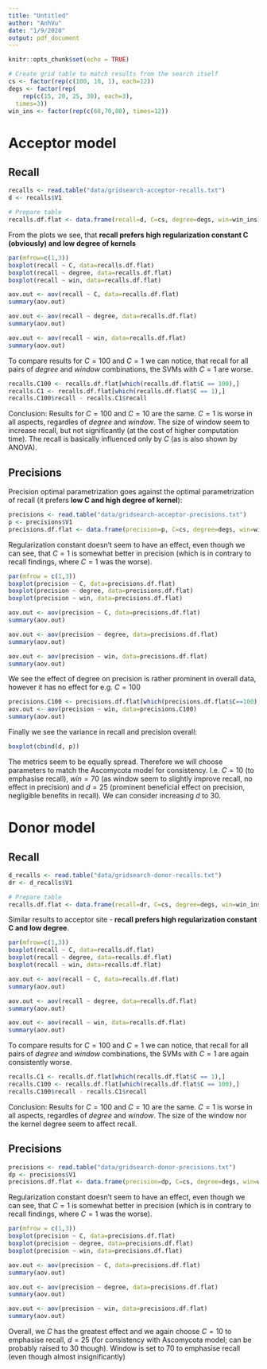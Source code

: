 ```yaml
---
title: "Untitled"
author: "AnhVu"
date: "1/9/2020"
output: pdf_document
---
```


```r
knitr::opts_chunk$set(echo = TRUE)
```

```r
# Create grid table to match results from the search itself
cs <- factor(rep(c(100, 10, 1), each=12))
degs <- factor(rep(
    rep(c(15, 20, 25, 30), each=3),
  times=3))
win_ins <- factor(rep(c(60,70,80), times=12))
```

# Acceptor model
## Recall
```r
recalls <- read.table("data/gridsearch-acceptor-recalls.txt")
d <- recalls$V1

# Prepare table
recalls.df.flat <- data.frame(recall=d, C=cs, degree=degs, win=win_ins)
```

From the plots we see, that **recall prefers high regularization constant C (obviously) and low degree of kernels**
```r
par(mfrow=c(1,3))
boxplot(recall ~ C, data=recalls.df.flat)
boxplot(recall ~ degree, data=recalls.df.flat)
boxplot(recall ~ win, data=recalls.df.flat)

aov.out <- aov(recall ~ C, data=recalls.df.flat)
summary(aov.out)

aov.out <- aov(recall ~ degree, data=recalls.df.flat)
summary(aov.out)

aov.out <- aov(recall ~ win, data=recalls.df.flat)
summary(aov.out)
```

To compare results for $C=100$ and $C=1$ we can notice, that recall for all pairs of $degree$ and $window$ combinations, the SVMs with $C=1$ are worse.
```r
recalls.C100 <- recalls.df.flat[which(recalls.df.flat$C == 100),]
recalls.C1 <- recalls.df.flat[which(recalls.df.flat$C == 1),]
recalls.C100$recall - recalls.C1$recall
```

Conclusion: Results for $C=100$ and $C=10$ are the same. $C=1$ is worse in all aspects, regardles of $degree$ and $window$.
The size of window seem to increase recall, but not significantly (at the cost of higher computation time). The recall is basically influenced only by $C$ (as is also shown by ANOVA). 

## Precisions 
Precision optimal parametrization goes against the optimal parametrization of recall (it prefers **low C and high degree of kernel**):

```r
precisions <- read.table("data/gridsearch-acceptor-precisions.txt")
p <- precisions$V1
precisions.df.flat <- data.frame(precision=p, C=cs, degree=degs, win=win_ins)
```

Regularization constant doesn't seem to have an effect, even though we can see, that $C=1$ is somewhat better in precision (which is in contrary to recall findings, where $C=1$ was the worse). 
```r
par(mfrow = c(1,3))
boxplot(precision ~ C, data=precisions.df.flat)
boxplot(precision ~ degree, data=precisions.df.flat)
boxplot(precision ~ win, data=precisions.df.flat)

aov.out <- aov(precision ~ C, data=precisions.df.flat)
summary(aov.out)

aov.out <- aov(precision ~ degree, data=precisions.df.flat)
summary(aov.out)

aov.out <- aov(precision ~ win, data=precisions.df.flat)
summary(aov.out)
```

We see the effect of degree on precision is rather prominent in overall data, however it has no effect for e.g. $C=100$ 

```r
precisions.C100 <- precisions.df.flat[which(precisions.df.flat$C==100),]
aov.out <- aov(precision ~ win, data=precisions.C100)
summary(aov.out)
```

Finally we see the variance in recall and precision overall:

```r
boxplot(cbind(d, p))
```
The metrics seem to be equally spread. Therefore we will choose parameters to match the Ascomycota model for consistency. I.e. $C=10$ (to emphasise recall), $win=70$ (as window seem to slightly improve recall, no effect in precision) and $d=25$ (prominent beneficial effect on precision, negligible benefits in recall). We can consider increasing $d$ to 30. 

# Donor model
## Recall
```r
d_recalls <- read.table("data/gridsearch-donor-recalls.txt")
dr <- d_recalls$V1

# Prepare table
recalls.df.flat <- data.frame(recall=dr, C=cs, degree=degs, win=win_ins)
```

Similar results to acceptor site - **recall prefers high regularization constant C and low degree**. 
```r
par(mfrow=c(1,3))
boxplot(recall ~ C, data=recalls.df.flat)
boxplot(recall ~ degree, data=recalls.df.flat)
boxplot(recall ~ win, data=recalls.df.flat)

aov.out <- aov(recall ~ C, data=recalls.df.flat)
summary(aov.out)

aov.out <- aov(recall ~ degree, data=recalls.df.flat)
summary(aov.out)

aov.out <- aov(recall ~ win, data=recalls.df.flat)
summary(aov.out)
```

To compare results for $C=100$ and $C=1$ we can notice, that recall for all pairs of $degree$ and $window$ combinations, the SVMs with $C=1$ are again consistently worse.
```r
recalls.C1 <- recalls.df.flat[which(recalls.df.flat$C == 1),]
recalls.C100 <- recalls.df.flat[which(recalls.df.flat$C == 100),]
recalls.C100$recall - recalls.C1$recall
```

Conclusion: Results for $C=100$ and $C=10$ are the same. $C=1$ is worse in all aspects, regardles of $degree$ and $window$.
The size of the window nor the kernel degree seem to affect recall. 


## Precisions 
```r
precisions <- read.table("data/gridsearch-donor-precisions.txt")
dp <- precisions$V1
precisions.df.flat <- data.frame(precision=dp, C=cs, degree=degs, win=win_ins)
```

Regularization constant doesn't seem to have an effect, even though we can see, that $C=1$ is somewhat better in precision (which is in contrary to recall findings, where $C=1$ was the worse). 
```r
par(mfrow = c(1,3))
boxplot(precision ~ C, data=precisions.df.flat)
boxplot(precision ~ degree, data=precisions.df.flat)
boxplot(precision ~ win, data=precisions.df.flat)

aov.out <- aov(precision ~ C, data=precisions.df.flat)
summary(aov.out)

aov.out <- aov(precision ~ degree, data=precisions.df.flat)
summary(aov.out)

aov.out <- aov(precision ~ win, data=precisions.df.flat)
summary(aov.out)
```

Overall, we $C$ has the greatest effect and we again choose $C=10$ to emphasise recall, $d=25$ (for consistency with Ascomycota model; can be probably raised to 30 though). Window is set to 70 to emphasise recall (even though almost insignificantly)